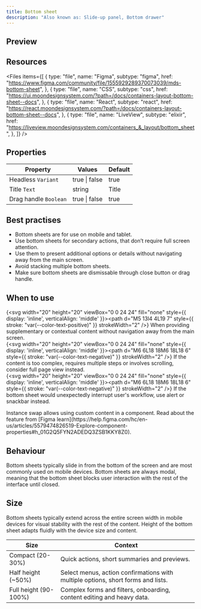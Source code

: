 ```yaml
---
title: Bottom sheet
description: "Also known as: Slide-up panel, Bottom drawer"
---
```


## Preview

<div className="w-full bg-primary h-[320px] flex items-center justify-center border border-primary gap-4">
  <BottomSheetDemo />
</div>

## Resources

<Files
  items={[
    {
      type: "file",
      name: "Figma",
      subtype: "figma",
      href: "https://www.figma.com/community/file/1555929289370073039/mds-bottom-sheet",
    },
    {
      type: "file",
      name: "CSS",
      subtype: "css",
      href: "https://ui.moondesignsystem.com/?path=/docs/containers-layout-bottom-sheet--docs",
    },
    {
      type: "file",
      name: "React",
      subtype: "react",
      href: "https://react.moondesignsystem.com/?path=/docs/containers-layout-bottom-sheet--docs",
    },
    {
      type: "file",
      name: "LiveView",
      subtype: "elixir",
      href: "https://liveview.moondesignsystem.com/containers_&_layout/bottom_sheet",
    },
  ]}
/>

## Properties

| **Property**          | **Values**    | **Default** |
| --------------------- | ------------- | ----------- |
| Headless `Variant`    | true \| false | true        |
| Title `Text`          | string        | Title       |
| Drag handle `Boolean` | true \| false | true        |

## Best practises

- Bottom sheets are for use on mobile and tablet.
- Use bottom sheets for secondary actions, that don’t require full screen attention.
- Use them to present additional options or details without navigating away from the main screen.
- Avoid stacking multiple bottom sheets.
- Make sure bottom sheets are dismissable through close button or drag handle.

## When to use

{<svg width="20" height="20" viewBox="0 0 24 24" fill="none" style={{ display: 'inline', verticalAlign: 'middle' }}><path d="M5 13l4 4L19 7" style={{ stroke: "var(--color-text-positive)" }} strokeWidth="2" /></svg>} When providing supplementary or contextual content without navigation away from the main screen. <br/>
{<svg width="20" height="20" viewBox="0 0 24 24" fill="none" style={{ display: 'inline', verticalAlign: 'middle' }}><path d="M6 6L18 18M6 18L18 6" style={{ stroke: "var(--color-text-negative)" }} strokeWidth="2" /></svg>} If the content is too complex, requires multiple steps or involves scrolling, consider full page view instead. <br/>
{<svg width="20" height="20" viewBox="0 0 24 24" fill="none" style={{ display: 'inline', verticalAlign: 'middle' }}><path d="M6 6L18 18M6 18L18 6" style={{ stroke: "var(--color-text-negative)" }} strokeWidth="2" /></svg>} If the bottom sheet would unexpectedly interrupt user's workflow, use alert or snackbar instead. <br/>

<Note type="info" title="Note">
  Instance swap allows using custom content in a component. Read about the
  feature from [Figma
  learn](https://help.figma.com/hc/en-us/articles/5579474826519-Explore-component-properties#h_01G2Q5FYN2ADEDQ3ZSB1KKY8Z0).
</Note>

## Behaviour

Bottom sheets typically slide in from the bottom of the screen and are most commonly used on mobile devices.
Bottom sheets are always modal, meaning that the bottom sheet blocks user interaction with the rest of the interface until closed.

## Size

Bottom sheets typically extend across the entire screen width in mobile devices for visual stability with the rest of the content. Height of the bottom sheet adapts fluidly with the device size and content.

| **Size**              | **Context**                                                                      |
| --------------------- | -------------------------------------------------------------------------------- |
| Compact (20-30%)      | Quick actions, short summaries and previews.                                     |
| Half height (~50%)    | Select menus, action confirmations with multiple options, short forms and lists. |
| Full height (90-100%) | Complex forms and filters, onboarding, content editing and heavy data.           |
